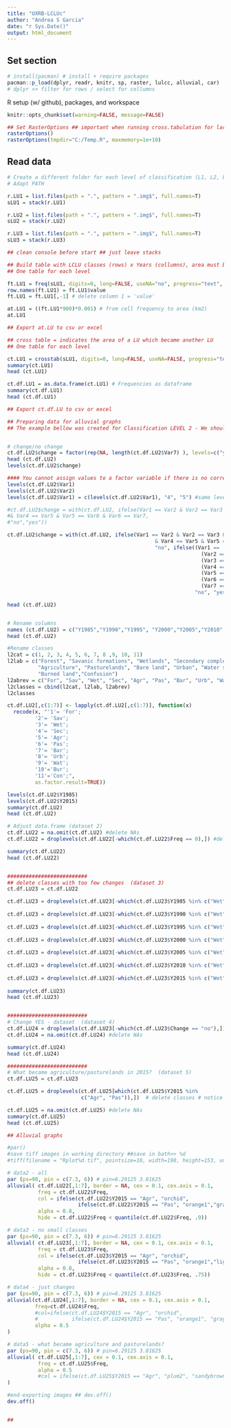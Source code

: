 ```yaml
---
title: "UXRB-LCLUc"
author: "Andrea S Garcia"
date: "r Sys.Date()"
output: html_document
---
```


## Set section  
```r

# install(pacman) # install + require packages
pacman::p_load(dplyr, readr, knitr, sp, raster, lulcc, alluvial, car) 
# dplyr >> filter for rows / select for collumns 

```

R setup (w/ github), packages, and workspace
```r

knitr::opts_chunk$set(warning=FALSE, message=FALSE)

```

```r

## Set RasterOptions ## important when running cross.tabulation for large datasets
rasterOptions()
rasterOptions(tmpdir="C:/Temp.R", maxmemory=1e+10)

```

## Read data
```r

# Create a different folder for each level of classification (L1, L2, L3). It make easy to import rasters.
# Adapt PATH

r.LU1 = list.files(path = ".", pattern = ".img$", full.names=T)
sLU1 = stack(r.LU1)

r.LU2 = list.files(path = ".", pattern = ".img$", full.names=T)
sLU2 = stack(r.LU2)

r.LU3 = list.files(path = ".", pattern = ".img$", full.names=T)
sLU3 = stack(r.LU3)

## clean console before start ## just leave stacks

```


```r

## Build table with LCLU classes (rows) x Years (collumns), area must be in km2
## One table for each level

ft.LU1 = freq(sLU1, digits=0, long=FALSE, useNA="no", progress="text", merge = TRUE)
row.names(ft.LU1) = ft.LU1$value
ft.LU1 = ft.LU1[,-1] # delete column 1 = 'value'

at.LU1 = ((ft.LU1*900)*0.001) # from cell frequency to area (km2)
at.LU1

## Export at.LU to csv or excel

```


```r

## cross table = indicates the area of a LU which became another LU 
## One table for each level

ct.LU1 = crosstab(sLU1, digits=0, long=FALSE, useNA=FALSE, progress="text")
summary(ct.LU1)
head (ct.LU1)

ct.df.LU1 = as.data.frame(ct.LU1) # Frequencies as dataframe
summary(ct.df.LU1)
head (ct.df.LU1)

## Export ct.df.LU to csv or excel

```


```r

## Preparing data for alluvial graphs
## The example bellow was created for Classification LEVEL 2 - We should also adapt the code for level 1 and level 3


# change/no change
ct.df.LU2$change = factor(rep(NA, length(ct.df.LU2$Var7) ), levels=c("yes", "no") ) 
head (ct.df.LU2)
levels(ct.df.LU2$change)

#### You cannot assign values to a factor variable if there is no corresponding 'level' in the factor attributes.
levels(ct.df.LU2$Var1)
levels(ct.df.LU2$Var2)
levels(ct.df.LU2$Var1) = c(levels(ct.df.LU2$Var1), "4", "5") #same levels for every Var

#ct.df.LU2$change = with(ct.df.LU2, ifelse(Var1 == Var2 & Var2 == Var3 & Var3 == Var4
#& Var4 == Var5 & Var5 == Var6 & Var6 == Var7,
#"no","yes"))

ct.df.LU2$change = with(ct.df.LU2, ifelse(Var1 == Var2 & Var2 == Var3 & Var3 == Var4
                                                & Var4 == Var5 & Var5 == Var6 & Var6 == Var7,
                                                "no", ifelse((Var1 == '1'| Var1 == '2')& 
                                                               (Var2 == '1'| Var2 == '2')&
                                                               (Var3 == '1'| Var3 == '2')&
                                                               (Var4 == '1'| Var4 == '2')&
                                                               (Var5 == '1'| Var5 == '2')&
                                                               (Var6 == '1'| Var6 == '2')&
                                                               (Var7 == '1'| Var7 == '2'),
                                                             "no", "yes")))

head (ct.df.LU2)


# Rename columns
names (ct.df.LU2) = c("Y1985","Y1990","Y1995", "Y2000","Y2005","Y2010","Y2015","Freq", "Change")
head (ct.df.LU2)

#Rename classes
l2cat = c(1, 2, 3, 4, 5, 6, 7, 8 ,9, 10, 11)
l2lab = c("Forest", "Savanic formations", "Wetlands", "Secondary complex",
          "Agriculture", "Pasturelands", "Bare land", "Urban", "Water surface",
          "Burned land","Confusion")
l2abrev = c("For", "Sav", "Wet", "Sec", "Agr", "Pas", "Bar", "Urb", "Wat","Bur","Con")
l2classes = cbind(l2cat, l2lab, l2abrev)
l2classes

ct.df.LU2[,c(1:7)] <- lapply(ct.df.LU2[,c(1:7)], function(x) 
  recode(x, "'1'= 'For';
         '2'= 'Sav';
         '3'= 'Wet';
         '4'= 'Sec';
         '5'= 'Agr';
         '6'= 'Pas';
         '7'= 'Bar';
         '8'= 'Urb';
         '9'= 'Wat';
         '10'='Bur';
         '11'='Con';",
         as.factor.result=TRUE))

levels(ct.df.LU2$Y1985)
levels(ct.df.LU2$Y2015)
summary(ct.df.LU2)
head (ct.df.LU2)

# Adjust data.frame (dataset 2)
ct.df.LU22 = na.omit(ct.df.LU2) #delete NAs
ct.df.LU22 = droplevels(ct.df.LU22[-which(ct.df.LU22$Freq == 0),]) #delete freq=0

summary(ct.df.LU22)
head (ct.df.LU22)


##########################
## delete classes with too few changes  (dataset 3)
ct.df.LU23 = ct.df.LU22

ct.df.LU23 = droplevels(ct.df.LU23[-which(ct.df.LU23$Y1985 %in% c("Wet", "Bar", "Sec",
                                                                           "Urb", "Wat","Bur","Con")),]) #delete classes
ct.df.LU23 = droplevels(ct.df.LU23[-which(ct.df.LU23$Y1990 %in% c("Wet", "Bar", "Sec",
                                                                           "Urb", "Wat","Bur","Con")),]) #delete classes
ct.df.LU23 = droplevels(ct.df.LU23[-which(ct.df.LU23$Y1995 %in% c("Wet", "Bar", "Sec",
                                                                           "Urb", "Wat","Bur","Con")),]) #delete classes
ct.df.LU23 = droplevels(ct.df.LU23[-which(ct.df.LU23$Y2000 %in% c("Wet", "Bar", "Sec",
                                                                           "Urb", "Wat","Bur","Con")),]) #delete classes
ct.df.LU23 = droplevels(ct.df.LU23[-which(ct.df.LU23$Y2005 %in% c("Wet", "Bar", "Sec",
                                                                           "Urb", "Wat","Bur","Con")),]) #delete classes
ct.df.LU23 = droplevels(ct.df.LU23[-which(ct.df.LU23$Y2010 %in% c("Wet", "Bar", "Sec",
                                                                           "Urb", "Wat","Bur","Con")),]) #delete classes
ct.df.LU23 = droplevels(ct.df.LU23[-which(ct.df.LU23$Y2015 %in% c("Wet", "Bar", "Sec",
                                                                           "Urb", "Wat","Bur","Con")),]) #deleted classes
summary(ct.df.LU23)
head (ct.df.LU23)


##########################
# Change YES - dataset  (dataset 4)
ct.df.LU24 = droplevels(ct.df.LU23[-which(ct.df.LU23$Change == "no"),]) #delete change=no
ct.df.LU24 = na.omit(ct.df.LU24) #delete NAs

summary(ct.df.LU24)
head (ct.df.LU24)

##########################
# What became agriculture/pasturelands in 2015?  (dataset 5) 
ct.df.LU25 = ct.df.LU23

ct.df.LU25 = droplevels(ct.df.LU25[which(ct.df.LU25$Y2015 %in% 
                        c("Agr", "Pas")),])  # delete classes # notice which instead of -which

ct.df.LU25 = na.omit(ct.df.LU25) #delete NAs
summary(ct.df.LU25)
head (ct.df.LU25)

```


```r


## Alluvial graphs

#par()
#save tiff images in working directory ##save in bath>> %d
#tiff(filename = "Rplot%d.tif", pointsize=10, width=190, height=153, units= "mm", res = 300, compression = 'lzw')

# data2 - all
par (ps=90, pin = c(7.3, 6)) # pin=6.29125 3.81625
alluvial( ct.df.LU22[,1:7], border = NA, cex = 0.1, cex.axis = 0.1, 
          freq = ct.df.LU22$Freq, 
          col = ifelse(ct.df.LU22$Y2015 == "Agr", "orchid",
                       ifelse(ct.df.LU22$Y2015 == "Pas", "orange1","gray")),
          alpha = 0.8,
          hide = ct.df.LU22$Freq < quantile(ct.df.LU22$Freq, .9))

# data3 - no small classes
par (ps=90, pin = c(7.3, 6)) # pin=6.29125 3.81625
alluvial( ct.df.LU23[,1:7], border = NA, cex = 0.1, cex.axis = 0.1, 
          freq = ct.df.LU23$Freq, 
          col = ifelse(ct.df.LU23$Y2015 == "Agr", "orchid",
                       ifelse(ct.df.LU23$Y2015 == "Pas", "orange1","lightgreen")),
          alpha = 0.8,
          hide = ct.df.LU23$Freq < quantile(ct.df.LU23$Freq, .75))

# data4 - just changes
par (ps=90, pin = c(7.3, 6)) # pin=6.29125 3.81625
alluvial(ct.df.LU24[,1:7], border = NA, cex = 0.1, cex.axis = 0.1,
         freq=ct.df.LU24$Freq,
         #col=ifelse(ct.df.LU24$Y2015 == "Agr", "orchid", 
         #           ifelse(ct.df.LU24$Y2015 == "Pas", "orange1", "gray")),
         alpha = 0.5
)

# data5 - what became agriculture and pasturelands?
par (ps=90, pin = c(7.3, 6)) # pin=6.29125 3.81625
alluvial( ct.df.LU25[,1:7], cex = 0.1, cex.axis = 0.1, 
          freq = ct.df.LU25$Freq, 
          alpha = 0.5
          #col = ifelse(ct.df.LU25$Y2015 == "Agr", "plum2", "sandybrown"), 
)

#end-exporting images ## dev.off()
dev.off()


## 

```